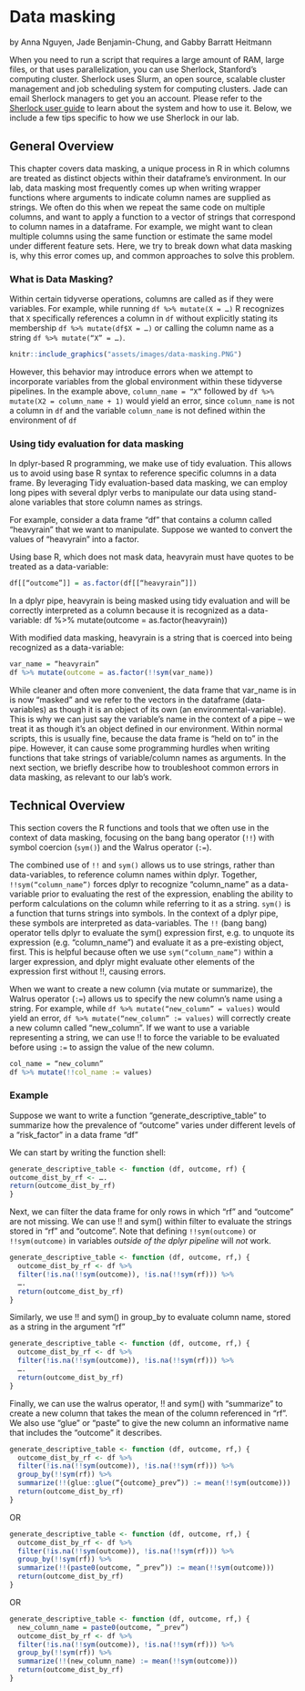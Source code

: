 # Data masking

by Anna Nguyen, Jade Benjamin-Chung, and Gabby Barratt Heitmann

When you need to run a script that requires a large amount of RAM, large files, or that uses parallelization, you can use Sherlock, Stanford's computing cluster. Sherlock uses Slurm, an open source, scalable cluster management and job scheduling system for computing clusters. Jade can email Sherlock managers to get you an account. Please refer to the [Sherlock user guide](https://www.sherlock.stanford.edu/docs/overview/introduction/) to learn about the system and how to use it. Below, we include a few tips specific to how we use Sherlock in our lab. 


## General Overview
This chapter covers data masking, a unique process in R in which columns are treated as distinct objects within their dataframe’s environment. In our lab, data masking most frequently comes up when writing wrapper functions where arguments to indicate column names  are supplied as strings. We often do this when we repeat the same code on multiple columns, and want to apply a function to a vector of strings that correspond to column names in a dataframe. For example, we might want to clean multiple columns using the same function or estimate the same model under different feature sets. Here, we try to break down what data masking is, why this error comes up, and common approaches to solve this problem.

### What is Data Masking? 
Within certain tidyverse operations, columns are called as if they were variables. For example, while running `df %>% mutate(X = …)` R recognizes that `X` specifically references a column in ` df` without explicitly stating its membership ` df %>% mutate(df$X = …)` or calling the column name as a string ` df %>% mutate(“X” = …)`. 

```r
knitr::include_graphics("assets/images/data-masking.PNG")
```

However, this behavior may introduce errors when we attempt to incorporate variables from the global environment within these tidyverse pipelines. In the example above, ` column_name = “X”` followed by ` df %>% mutate(X2 = column_name + 1)` would yield an error, since ` column_name` is not a column in ` df` and the variable ` column_name` is not defined within the environment of ` df`


### Using tidy evaluation for data masking
In dplyr-based R programming, we make use of tidy evaluation. This allows us to avoid using base R syntax to reference specific columns in a data frame. By leveraging Tidy evaluation-based data masking, we can employ long pipes with several dplyr verbs to manipulate our data using stand-alone variables that store column names as strings.
 
For example, consider a data frame “df” that contains a column called “heavyrain” that we want to manipulate. Suppose we wanted to convert the values of “heavyrain” into a factor.

Using base R, which does not mask data, heavyrain must have quotes to be treated as a data-variable:
```r
df[[“outcome”]] = as.factor(df[[“heavyrain”]])
```

In a dplyr pipe,  heavyrain is being masked using tidy evaluation and will be correctly interpreted as a column because it is recognized as a data-variable:
df %>% mutate(outcome = as.factor(heavyrain))

With modified data masking, heavyrain is a string that is coerced into being recognized as a data-variable:
```r
var_name = “heavyrain”
df %>% mutate(outcome = as.factor(!!sym(var_name)) 
```

While cleaner and often more convenient, the data frame that var_name is in is now “masked” and we refer to the vectors in the dataframe (data-variables) as though it is an object of its own (an environmental-variable). This is why we can just say the variable’s name in the context of a pipe – we treat it as though it’s an object defined in our environment. Within normal scripts, this is usually fine, because the data frame is “held on to” in the pipe. However, it can cause some programming hurdles when writing functions that take strings of variable/column names as arguments. In the next section, we briefly describe how to troubleshoot common errors in data masking, as relevant to our lab’s work.

## Technical Overview

This section covers the R functions and tools that we often use in the context of data masking, focusing on the bang bang operator (` !!`) with symbol coercion (` sym()`) and the Walrus operator (`:=`). 

The combined use of ` !!` and ` sym()` allows us to use strings, rather than data-variables, to reference column names within dplyr. Together, ` !!sym(“column_name”)` forces dplyr to recognize “column_name” as a data-variable prior to evaluating the rest of the expression, enabling the ability to perform calculations on the column while referring to it as a string.
` sym()` is a function that turns strings into symbols. In the context of a dplyr pipe, these symbols are interpreted as data-variables.
The ` !!` (bang bang) operator tells dplyr to evaluate the sym() expression first, e.g. to unquote its expression (e.g. “column_name”) and evaluate it as a pre-existing object, first. This is helpful because often we use ` sym(“column_name”)` within a larger expression, and dplyr might evaluate other elements of the expression first without !!, causing errors. 

When we want to create a new column (via mutate or summarize), the Walrus operator (` :=`) allows us to specify the new column’s name using a string. For example, while ` df %>% mutate(“new_column” = values)` would yield an error, ` df %>% mutate(“new_column” := values)` will correctly create a new column called “new_column”. 
If we want to use a variable representing a string, we can use !! to force the variable to be evaluated before using ` :=` to assign the value of the new column. 
```r
col_name = “new_column”
df %>% mutate(!!col_name := values)
```

### Example

Suppose we want to write a function “generate_descriptive_table” to summarize how the prevalence of “outcome” varies under different levels of a “risk_factor” in a data frame “df” 

We can start by writing the function shell:
```r
generate_descriptive_table <- function (df, outcome, rf) {
outcome_dist_by_rf <- ….
return(outcome_dist_by_rf)
}
```
Next, we can filter the data frame for only rows in which “rf” and “outcome” are not missing. We can use !! and sym() within filter to evaluate the strings stored in “rf” and “outcome”. Note that defining ` !!sym(outcome)` or ` !!sym(outcome)` in variables _outside of the dplyr pipeline_ will *not* work.

```r
generate_descriptive_table <- function (df, outcome, rf,) {
  outcome_dist_by_rf <- df %>% 
  filter(!is.na(!!sym(outcome)), !is.na(!!sym(rf))) %>%
  ….
  return(outcome_dist_by_rf)
}
```
Similarly, we use !! and sym() in group_by to evaluate column name, stored as a string in the argument “rf”

```r
generate_descriptive_table <- function (df, outcome, rf,) {
  outcome_dist_by_rf <- df %>% 
  filter(!is.na(!!sym(outcome)), !is.na(!!sym(rf))) %>%
  ….
  return(outcome_dist_by_rf)
}
```
Finally, we can use the walrus operator, !! and sym() with “summarize” to create a new column that takes the mean of the column referenced in “rf”. We also use “glue” or “paste” to give the new column an informative name that includes the “outcome” it describes. 
```r
generate_descriptive_table <- function (df, outcome, rf,) {
  outcome_dist_by_rf <- df %>% 
  filter(!is.na(!!sym(outcome)), !is.na(!!sym(rf))) %>% 
  group_by(!!sym(rf)) %>%
  summarize(!!(glue::glue(“{outcome}_prev”)) := mean(!!sym(outcome))) 
  return(outcome_dist_by_rf)
}
```
OR
```r
generate_descriptive_table <- function (df, outcome, rf,) {
  outcome_dist_by_rf <- df %>% 
  filter(!is.na(!!sym(outcome)), !is.na(!!sym(rf))) %>% 
  group_by(!!sym(rf)) %>%
  summarize(!!(paste0(outcome, ”_prev”)) := mean(!!sym(outcome)))
  return(outcome_dist_by_rf)
}
```
OR
```r
generate_descriptive_table <- function (df, outcome, rf,) {
  new_column_name = paste0(outcome, ”_prev”)
  outcome_dist_by_rf <- df %>% 
  filter(!is.na(!!sym(outcome)), !is.na(!!sym(rf))) %>% 
  group_by(!!sym(rf)) %>%
  summarize(!!(new_column_name) := mean(!!sym(outcome))) 
  return(outcome_dist_by_rf)
}
```
